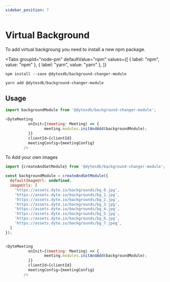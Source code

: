 ```yaml
---
sidebar_position: 7
---
```


# Virtual Background

To add virtual backgroung you need to install a new npm package.


<Tabs
  groupId="node-pm"
  defaultValue="npm"
  values={[
    { label: "npm", value: "npm" },
    { label: "yarn", value: "yarn" },
  ]}
>
  <TabItem value="npm">

```shell
npm install --save @dytesdk/background-changer-module
```

  </TabItem>
  <TabItem value="yarn">

```shell
yarn add @dytesdk/background-changer-module
```

  </TabItem>
</Tabs>

## Usage

```javascript
import backgroundModule from '@dytesdk/background-changer-module';

<DyteMeeting
          onInit={(meeting: Meeting) => {
                 meeting.modules.initAndAdd(backgroundModule);
          }}
          clientId={clientId}
          meetingConfig={meetingConfig}
        />
```

To Add your own images

```javascript
import {createAndGetModule} from '@dytesdk/background-changer-module';

const backgroundModule = createAndGetModule({
  defaultImageUrl: undefined,
  imageUrls: [
    'https://assets.dyte.io/backgrounds/bg_0.jpg',
    'https://assets.dyte.io/backgrounds/bg_1.jpg',
    'https://assets.dyte.io/backgrounds/bg_2.jpg',
    'https://assets.dyte.io/backgrounds/bg_3.jpg',
    'https://assets.dyte.io/backgrounds/bg_4.jpg',
    'https://assets.dyte.io/backgrounds/bg_5.jpg',
    'https://assets.dyte.io/backgrounds/bg_6.jpg',
    'https://assets.dyte.io/backgrounds/bg_7.jpeg',
  ]
});


<DyteMeeting
          onInit={(meeting: Meeting) => {
                 meeting.modules.initAndAdd(backgroundModule);
          }}
          clientId={clientId}
          meetingConfig={meetingConfig}
        />

```